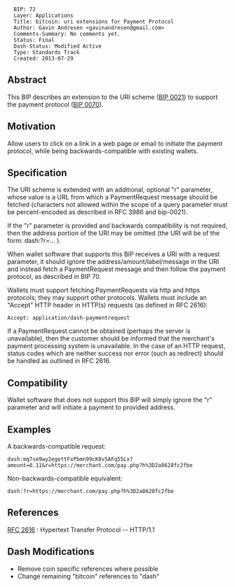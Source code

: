 <pre>
  BIP: 72
  Layer: Applications
  Title: bitcoin: uri extensions for Payment Protocol
  Author: Gavin Andresen <gavinandresen@gmail.com>
  Comments-Summary: No comments yet.
  Status: Final
  Dash-Status: Modified Active
  Type: Standards Track
  Created: 2013-07-29
</pre>

==Abstract==

This BIP describes an extension to the URI scheme ([[bip-0021.mediawiki|BIP 0021]]) to
support the payment protocol ([[bip-0070.mediawiki|BIP 0070]]).

==Motivation==

Allow users to click on a link in a web page or email to initiate the
payment protocol, while being backwards-compatible with existing wallets.

==Specification==

The URI scheme is extended with an additional, optional
"r" parameter, whose value is a URL from which a PaymentRequest
message should be fetched (characters not allowed within the scope
of a query parameter must be percent-encoded as described in RFC 3986
and bip-0021).

If the "r" parameter is provided and backwards compatibility
is not required, then the address portion of the URI may be
omitted (the URI will be of the form: dash:?r=... ).

When wallet software that supports this BIP receives a
URI with a request parameter, it should ignore the address/amount/label/message in the URI and instead fetch a
PaymentRequest message and then follow the payment protocol, as
described in BIP 70.

Wallets must support fetching PaymentRequests via http and
https protocols; they may support other protocols. Wallets must
include an "Accept" HTTP header in HTTP(s) requests (as defined
in RFC 2616):

<pre>Accept: application/dash-paymentrequest</pre>

If a PaymentRequest cannot be obtained (perhaps the server is
unavailable), then the customer should be informed that the merchant's
payment processing system is unavailable. In the case of an HTTP
request, status codes which are neither success nor error (such as
redirect) should be handled as outlined in RFC 2616.

==Compatibility==

Wallet software that does not support this BIP will simply ignore the
"r" parameter and will initiate a payment to provided address.

==Examples==
A backwards-compatible request:
<pre>
dash:mq7se9wy2egettFxPbmn99cK8v5AFq55Lx?amount=0.11&r=https://merchant.com/pay.php?h%3D2a8628fc2fbe
</pre>
Non-backwards-compatible equivalent:
<pre>
dash:?r=https://merchant.com/pay.php?h%3D2a8628fc2fbe
</pre>

==References==

[[http://www.w3.org/Protocols/rfc2616/rfc2616.html|RFC 2616]] : Hypertext Transfer Protocol -- HTTP/1.1 

== Dash Modifications ==
* Remove coin specific references where possible
* Change remaining "bitcoin" references to "dash"
